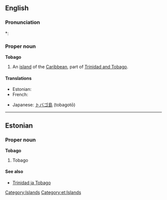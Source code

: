 ==English==

===Pronunciation===
*: {{rhymes|eɪɡəʊ}}

===Proper noun===
{{wikipedia}}
'''Tobago'''

# An [[island]] of the [[Caribbean]], part of [[Trinidad and Tobago]].

====Translations====
{{trans-top|island of the Caribbean}}
* Estonian: {{t-|et|Tobago}}
* French: {{t-|fr|Tobago}}
{{trans-mid}}
* Japanese: [[トバゴ島]] (tobagotō)
{{trans-bottom}}

{{anagrams:en/abgoot}}
[[Category:Islands]]

----

==Estonian==
{{wikipedia|lang=et}}

===Proper noun===
'''Tobago'''

# Tobago

====See also====
* [[Trinidad ja Tobago]]

[[Category:et:Islands]]